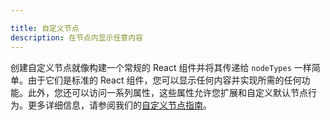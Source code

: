 ```yaml
---

title: 自定义节点
description: 在节点内显示任意内容
---
```


创建自定义节点就像构建一个常规的 React 组件并将其传递给 `nodeTypes` 一样简单。由于它们是标准的 React 组件，您可以显示任何内容并实现所需的任何功能。此外，您还可以访问一系列属性，这些属性允许您扩展和自定义默认节点行为。更多详细信息，请参阅我们的[自定义节点指南](/learn/customization/custom-nodes)。

<RemoteCodeViewer route="examples/nodes/custom-node" framework="react" />